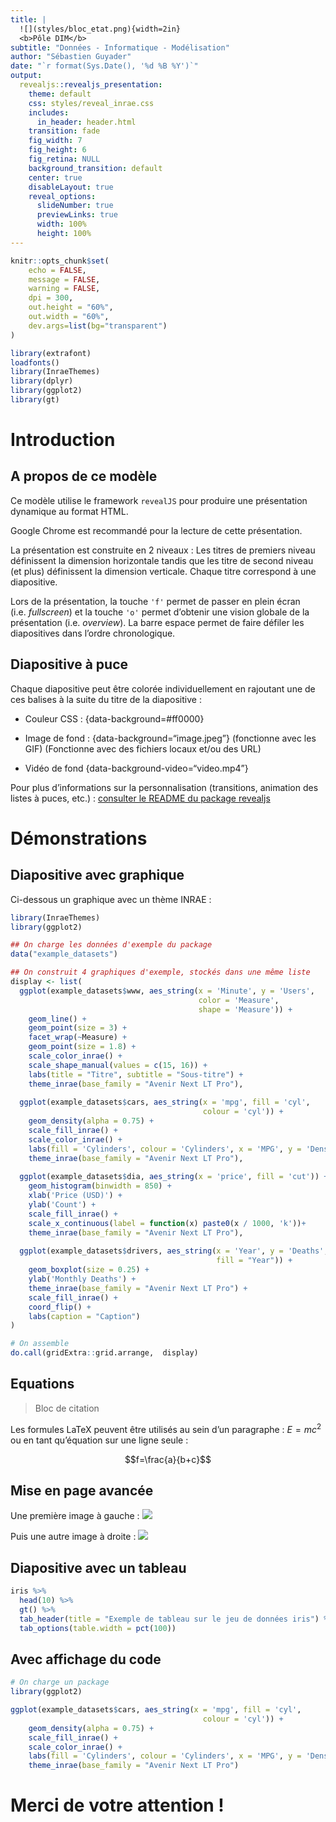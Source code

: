 ```yaml
---
title: |
  ![](styles/bloc_etat.png){width=2in}  
  <b>Pôle DIM</b>
subtitle: "Données - Informatique - Modélisation"
author: "Sébastien Guyader"
date: "`r format(Sys.Date(), '%d %B %Y')`"
output:
  revealjs::revealjs_presentation:
    theme: default
    css: styles/reveal_inrae.css
    includes:
      in_header: header.html
    transition: fade
    fig_width: 7
    fig_height: 6
    fig_retina: NULL
    background_transition: default
    center: true
    disableLayout: true
    reveal_options:
      slideNumber: true
      previewLinks: true
      width: 100%
      height: 100%
---
```


```r
knitr::opts_chunk$set(
	echo = FALSE,
	message = FALSE,
	warning = FALSE,
	dpi = 300,
	out.height = "60%",
	out.width = "60%",
	dev.args=list(bg="transparent")
)
```

```r
library(extrafont)
loadfonts()
library(InraeThemes)
library(dplyr)
library(ggplot2)
library(gt)
```

# Introduction {data-background=#E0FFFF}

## A propos de ce modèle

Ce modèle utilise le framework `revealJS` pour produire une présentation dynamique au format HTML.

Google Chrome est recommandé pour la lecture de cette présentation.

La présentation est construite en 2 niveaux : Les titres de premiers niveau définissent la dimension horizontale tandis que les titre de second niveau (et plus) définissent la dimension verticale. Chaque titre correspond à une diapositive.

Lors de la présentation, la touche `'f'` permet de passer en plein écran (i.e. *fullscreen*) et la touche `'o'` permet d'obtenir une vision globale de la présentation (i.e. *overview*). La barre espace permet de faire défiler les diapositives dans l'ordre chronologique.

## Diapositive à puce {data-background=#FFA07A}

Chaque diapositive peut être colorée individuellement en rajoutant une de ces balises à la suite du titre de la diapositive :

- Couleur CSS : {data-background=#ff0000}

- Image de fond : {data-background="image.jpeg"} (fonctionne avec les GIF) (Fonctionne avec des fichiers locaux et/ou des URL)

- Vidéo de fond {data-background-video="video.mp4"}


Pour plus d'informations sur la personnalisation (transitions, animation des listes à puces, etc.) : [consulter le README du package revealjs](https://github.com/rstudio/revealjs)

# Démonstrations {data-background=https://upload.wikimedia.org/wikipedia/commons/thumb/7/72/Snow_Scene_at_Shipka_Pass_1.JPG/1280px-Snow_Scene_at_Shipka_Pass_1.JPG}

## Diapositive avec graphique

Ci-dessous un graphique avec un thème INRAE :

```r
library(InraeThemes)
library(ggplot2)

## On charge les données d'exemple du package
data("example_datasets")

## On construit 4 graphiques d'exemple, stockés dans une même liste
display <- list(
  ggplot(example_datasets$www, aes_string(x = 'Minute', y = 'Users',
                                          color = 'Measure',
                                          shape = 'Measure')) + 
    geom_line() + 
    geom_point(size = 3) + 
    facet_wrap(~Measure) +
    geom_point(size = 1.8) +
    scale_color_inrae() +
    scale_shape_manual(values = c(15, 16)) +
    labs(title = "Titre", subtitle = "Sous-titre") +
    theme_inrae(base_family = "Avenir Next LT Pro"),
  
  ggplot(example_datasets$cars, aes_string(x = 'mpg', fill = 'cyl',
                                           colour = 'cyl')) + 
    geom_density(alpha = 0.75) + 
    scale_fill_inrae() +
    scale_color_inrae() +
    labs(fill = 'Cylinders', colour = 'Cylinders', x = 'MPG', y = 'Density') +
    theme_inrae(base_family = "Avenir Next LT Pro"),
  
  ggplot(example_datasets$dia, aes_string(x = 'price', fill = 'cut')) + 
    geom_histogram(binwidth = 850) + 
    xlab('Price (USD)') + 
    ylab('Count') + 
    scale_fill_inrae() +
    scale_x_continuous(label = function(x) paste0(x / 1000, 'k'))+
    theme_inrae(base_family = "Avenir Next LT Pro"),
  
  ggplot(example_datasets$drivers, aes_string(x = 'Year', y = 'Deaths',
                                              fill = "Year")) + 
    geom_boxplot(size = 0.25) + 
    ylab('Monthly Deaths') +
    theme_inrae(base_family = "Avenir Next LT Pro") +
    scale_fill_inrae() +
    coord_flip() +
    labs(caption = "Caption") 
)

# On assemble
do.call(gridExtra::grid.arrange,  display)
```

## Equations {-}

> Bloc de citation

Les formules LaTeX peuvent être utilisés au sein d'un paragraphe : $E=mc^2$ ou en tant qu'équation sur une ligne seule :

::: {#eq1}
:::

$$f=\frac{a}{b+c}$$

## Mise en page avancée

<div class="container">

<div class="col">
Une première image à gauche :
![](https://miro.medium.com/max/1200/1*ZVlIZ1ZYC6rASz-dYPzhZQ.jpeg)
</div>

<div class="col">
Puis une autre image à droite :
![](https://pbs.twimg.com/media/EJ-maQOW4AAI16b?format=jpg&name=medium)
</div>
</div>

## Diapositive avec un tableau

```r
iris %>% 
  head(10) %>% 
  gt() %>% 
  tab_header(title = "Exemple de tableau sur le jeu de données iris") %>%
  tab_options(table.width = pct(100))
```

## Avec affichage du code

```r

# On charge un package
library(ggplot2)

ggplot(example_datasets$cars, aes_string(x = 'mpg', fill = 'cyl',
                                           colour = 'cyl')) + 
    geom_density(alpha = 0.75) + 
    scale_fill_inrae() +
    scale_color_inrae() +
    labs(fill = 'Cylinders', colour = 'Cylinders', x = 'MPG', y = 'Density') +
    theme_inrae(base_family = "Avenir Next LT Pro")
```

# Merci de votre attention ! {data-background=#E0FFFF}
